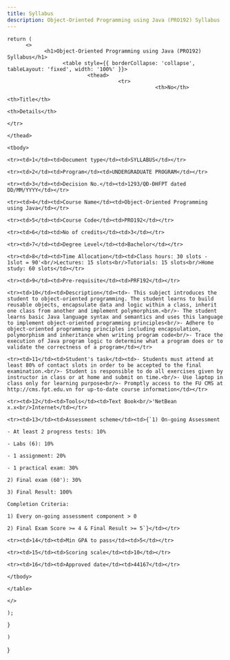 ```yaml
---
title: Syllabus
description: Object-Oriented Programming using Java (PRO192) Syllabus
---
```



    return (
          <>
                <h1>Object-Oriented Programming using Java (PRO192) Syllabus</h1>
                      <table style={{ borderCollapse: 'collapse', tableLayout: 'fixed', width: '100%' }}>
                              <thead>
                                        <tr>
                                                    <th>No</th>
                                                                <th>Title</th>
                                                                            <th>Details</th>
                                                                                      </tr>
                                                                                              </thead>
                                                                                                      <tbody>
                                                                                                                <tr><td>1</td><td>Document type</td><td>SYLLABUS</td></tr>
                                                                                                                          <tr><td>2</td><td>Program</td><td>UNDERGRADUATE PROGRAM</td></tr>
                                                                                                                                    <tr><td>3</td><td>Decision No.</td><td>1293/QĐ-ĐHFPT dated DD/MM/YYYY</td></tr>
                                                                                                                                              <tr><td>4</td><td>Course Name</td><td>Object-Oriented Programming using Java</td></tr>
                                                                                                                                                        <tr><td>5</td><td>Course Code</td><td>PRO192</td></tr>
                                                                                                                                                                  <tr><td>6</td><td>No of credits</td><td>3</td></tr>
                                                                                                                                                                            <tr><td>7</td><td>Degree Level</td><td>Bachelor</td></tr>
                                                                                                                                                                                      <tr><td>8</td><td>Time Allocation</td><td>Class hours: 30 slots - 1slot = 90'<br/>Lectures: 15 slots<br/>Tutorials: 15 slots<br/>Home study: 60 slots</td></tr>
                                                                                                                                                                                                <tr><td>9</td><td>Pre-requisite</td><td>PRF192</td></tr>
                                                                                                                                                                                                          <tr><td>10</td><td>Description</td><td>- This subject introduces the student to object-oriented programming. The student learns to build reusable objects, encapsulate data and logic within a class, inherit one class from another and implement polymorphism.<br/>- The student learns basic Java language syntax and semantics and uses this language to implement object-oriented programming principles<br/>- Adhere to object-oriented programming principles including encapsulation, polymorphism and inheritance when writing program code<br/>- Trace the execution of Java program logic to determine what a program does or to validate the correctness of a program</td></tr>
                                                                                                                                                                                                                    <tr><td>11</td><td>Student's task</td><td>- Students must attend at least 80% of contact slots in order to be accepted to the final examination.<br/>- Student is responsible to do all exercises given by instructor in class or at home and submit on time.<br/>- Use laptop in class only for learning purpose<br/>- Promptly access to the FU CMS at http://cms.fpt.edu.vn for up-to-date course information</td></tr>
                                                                                                                                                                                                                              <tr><td>12</td><td>Tools</td><td>Text Book<br/>'NetBean x.x<br/>Internet</td></tr>
                                                                                                                                                                                                                                        <tr><td>13</td><td>Assessment scheme</td><td>{`1) On-going Assessment
                                                                                                                                                                                                                                        - At least 2 progress tests: 10%
                                                                                                                                                                                                                                        - Labs (6): 10%
                                                                                                                                                                                                                                        - 1 assignment: 20%
                                                                                                                                                                                                                                        - 1 practical exam: 30%
                                                                                                                                                                                                                                        2) Final exam (60'): 30%
                                                                                                                                                                                                                                        3) Final Result: 100%
                                                                                                                                                                                                                                        Completion Criteria:
                                                                                                                                                                                                                                        1) Every on-going assessment component > 0
                                                                                                                                                                                                                                        2) Final Exam Score >= 4 & Final Result >= 5`}</td></tr>
                                                                                                                                                                                                                                                  <tr><td>14</td><td>Min GPA to pass</td><td>5</td></tr>
                                                                                                                                                                                                                                                            <tr><td>15</td><td>Scoring scale</td><td>10</td></tr>
                                                                                                                                                                                                                                                                      <tr><td>16</td><td>Approved date</td><td>44167</td></tr>
                                                                                                                                                                                                                                                                              </tbody>
                                                                                                                                                                                                                                                                                    </table>
                                                                                                                                                                                                                                                                                        </>
                                                                                                                                                                                                                                                                                          );
                                                                                                                                                                                                                                                                                          }
                                                                                                                                                                                                                                                                                          
    )
}